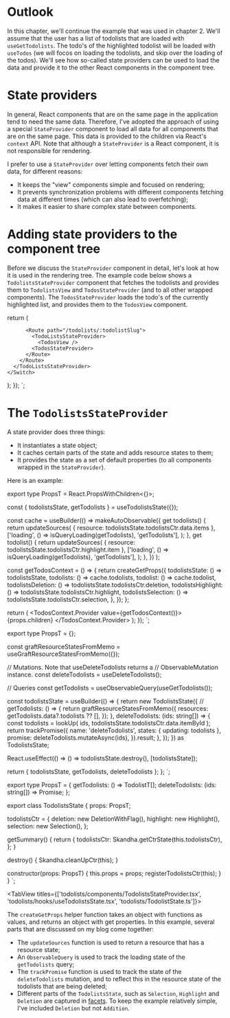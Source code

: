 
# Outlook

In this chapter, we'll continue the example that was used in chapter 2. We'll assume that
the user has a list of todolists that are loaded with `useGetTodolists`. The todo's of the
highlighted todolist will be loaded with `useTodos` (we will focos on loading the todolists,
and skip over the loading of the todos). We'll see how so-called state providers can be used to
load the data and provide it to the other React components in the component tree.

# State providers

In general, React components that are on the same page in the application tend to need the same data.
Therefore, I've adopted the approach of using a special `StateProvider` component to load all data for
all components that are on the same page. This data is provided to the children via React's `context` API.
Note that although a `StateProvider` is a React component, it is not responsible for rendering.

I prefer to use a `StateProvider` over letting components fetch their own data, for different reasons:

- It keeps the "view" components simple and focused on rendering;
- It prevents synchronization problems with different components fetching data at different times (which can
  also lead to overfetching);
- It makes it easier to share complex state between components.

# Adding state providers to the component tree

Before we discuss the `StateProvider` component in detail, let's look at how it is used
in the rendering tree. The example code below shows a `TodolistsStateProvider` component that
fetches the todolists and provides them to `TodolistsView` and `TodosStateProvider`
(and to all other wrapped components). The `TodosStateProvider` loads the todo's of the currently
highlighted list, and provides them to the `TodosView` component.

  return (
    <Switch>
      <TodoListsStateProvider>
        <Route path="/todolists">
          <TodolistsView />

          <Route path="/todolists/:todolistSlug">
            <TodoListsStateProvider>
              <TodosView />
            <TodosStateProvider>
          </Route>
        </Route>
      </TodoListsStateProvider>
    </Switch>
  );
});
`;

<CodeSnippet
  title="routes/components/UrlRouter.tsx"
  addMb
  code={code1}
/>

# The `TodolistsStateProvider`

A state provider does three things:

- It instantiates a state object;
- It caches certain parts of the state and adds resource states to them;
- It provides the state as a set of default properties (to all components wrapped
  in the `StateProvider`).

Here is an example:

export type PropsT = React.PropsWithChildren<{}>;

  const { todolistsState, getTodolists } = useTodolistsState({});

  const cache = useBuilder(() =>
    makeAutoObservable({
      get todolists() {
        return updateSources(
          { resource: todolistsState.todolistsCtr.data.items },
          ['loading', () => isQueryLoading(getTodolists), 'getTodolists'],
        );
      },
      get todolist() {
        return updateSources(
          { resource: todolistsState.todolistsCtr.highlight.item },
          ['loading', () => isQueryLoading(getTodolists), 'getTodolists'],
        );
      },
    })
  );

  const getTodosContext = () => {
    return createGetProps({
        todolistsState: () => todolistsState,
        todolists: () => cache.todolists,
        todolist: () => cache.todolist,
        todolistsDeletion: () => todolistsState.todolistsCtr.deletion,
        todolistsHighlight: () => todolistsState.todolistsCtr.highlight,
        todolistsSelection: () => todolistsState.todolistsCtr.selection,
      },
    });
  };

  return (
    <TodosContext.Provider value={getTodosContext()}>
      {props.children}
    </TodosContext.Provider>
  );
});
`;

export type PropsT = {};

  const graftResourceStatesFromMemo = useGraftResourceStatesFromMemo({});

  // Mutations. Note that useDeleteTodolists returns a
  // ObservableMutation instance.
  const deleteTodolists = useDeleteTodolists();

  // Queries
  const getTodolists = useObservableQuery(useGetTodolists());

  const todolistsState = useBuilder(() => {
    return new TodolistsState({
      //
      getTodolists: () => {
        return graftResourceStatesFromMemo({
          resources: getTodolists.data?.todolists ?? [],
        });
      },
      deleteTodolists: (ids: string[]) => {
        const todolists = lookUp(
          ids, todolistsState.todolistsCtr.data.itemById
        );
        return trackPromise({
          name: 'deleteTodolists',
          states: { updating: todolists },
          promise: deleteTodolists.mutateAsync(ids),
        }).result;
      },
    });
  }) as TodolistsState;

  React.useEffect(() => () => todolistsState.destroy(), [todolistsState]);

  return { todolistsState, getTodolists, deleteTodolists };
};
`;

export type PropsT = {
  getTodolists: () => TodolistT[];
  deleteTodolists: (ids: string[]) => Promise<any>;
};

export class TodolistsState {
  props: PropsT;

  todolistsCtr = {
    deletion: new DeletionWithFlag(),
    highlight: new Highlight<TodolistT>(),
    selection: new Selection<TodolistT>(),
  };

  getSummary() {
    return {
      todolistsCtr: Skandha.getCtrState(this.todolistsCtr),
    };
  }

  destroy() {
    Skandha.cleanUpCtr(this);
  }

  constructor(props: PropsT) {
    this.props = props;
    registerTodolistsCtr(this);
  }
}
`;

<TabView titles={['todolists/components/TodolistsStateProvider.tsx', 'todolists/hooks/useTodolistsState.tsx', 'todolists/TodolistState.ts']}>
  <CodeSnippet code={code2} />
  <CodeSnippet code={code3} />
  <CodeSnippet code={code4} />
</TabView>

The `createGetProps` helper function takes an object with functions as values, and returns an object
with get properties. In this example, several parts that are discussed on my blog come together:

- The `updateSources` function is used to return a resource that has a resource state;
- An `ObservableQuery` is used to track the loading state of the `getTodolists` query;
- The `trackPromise` function is used to track the state of the `deleteTodolists` mutation, and to reflect
  this in the resource state of the todolists that are being deleted;
- Different parts of the `TodolistsState`, such as `Selection`, `Highlight` and `Deletion` are captured in [facets](/posts/skandha/chapter-1).
  To keep the example relatively simple, I've included `Deletion` but not `Addition`.